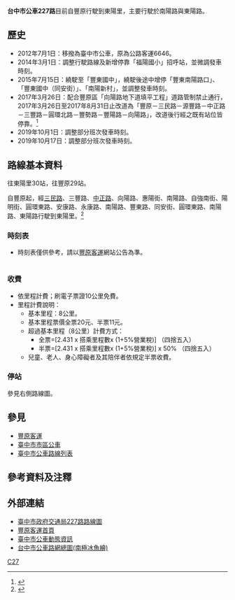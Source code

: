 {{Infobox Bus Route
| image=[[File:FY_bus_673-FX.jpg|thumb]]
| number= 台中市公車227路
| manager= [[臺中市政府交通局|臺中市政府交通局]]公共運輸處
| operator= [[豐原客運|豐原客運]]
| length= 約9.4公里
| time= 約23分
| start= 豐原
| via= 媽祖廟<br>南陽國小<br>[[衛生福利部豐原醫院|豐原醫院]]<br>豐東國中<br>福陽國小
| end= 東陽里
| level= 06:30-17:50
| level1= 06:50-18:10
| frequency= 固定班次<ref>{{Cite web |url=http://www.fybus.com.tw/data/city/227.htm |title=豐原客運227路時刻表 |access-date=2013-05-05 |archive-date=2020-05-11 |archive-url=https://web.archive.org/web/20200511190559/http://www.fybus.com.tw/data/city/227.htm |dead-url=no }}</ref>
| frequency1= 8
| bgcolor= white
| fontcolor= gray
}}

'''台中市公車227路'''目前自豐原行駛到東陽里，主要行駛於南陽路與東陽路。

==歷史==
*2012年7月1日：移撥為臺中市公車，原為公路客運6646。
*2014年3月1日：調整行駛路線及新增停靠「福陽國小」招呼站，並微調發車時刻。
*2015年7月15日：繞駛至「豐東國中」，繞駛後途中增停「豐東南陽路口」、「豐東國中（同安街）」、「南陽新村」，並調整發車時刻。
*2017年3月26日：配合豐原區「向陽路地下道填平工程」道路管制禁止通行，2017年3月26日至2017年8月31日止改道為「豐原－三民路－源豐路－中正路－三豐路－圓環北路－豐勢路－豐陽路－向陽路」，改道後行經之既有站位皆停靠。<ref>{{Cite web |url=http://www.fybus.com.tw/map5.jpg |title=配合豐原區「向陽路地下道填平工程」道路管制禁止通行改道圖 |accessdate=2017-08-12 |archive-date=2017-08-12 |archive-url=https://web.archive.org/web/20170812211820/http://www.fybus.com.tw/map5.jpg |dead-url=no }}</ref>
*2019年10月1日：調整部分班次發車時刻。
*2019年10月17日：調整部分班次發車時刻。

==路線基本資料==
往東陽里30站，往豐原29站。

自豐原起，經[[三民路|三民路]]、三豐路、[[中正路_(豐原區)|中正路]]、向陽路、惠陽街、南陽路、自強南街、陽明街、圓環東路、安康路、永康路、南陽路、豐東路、同安街、圓環東路、南陽路、東陽路行駛到東陽里。<ref>{{Cite web |url=http://www.fybus.com.tw/data/city/227.jpg |title=豐原客運227路路線圖 |access-date=2013-05-05 |archive-date=2019-05-02 |archive-url=https://web.archive.org/web/20190502001105/http://www.fybus.com.tw/data/city/227.jpg |dead-url=no }}</ref>

===時刻表===
*時刻表僅供參考，請以[[豐原客運|豐原客運]]網站公告為準。
{| class="wikitable " style="width:50%;text-align:center"
|-style="text-align:center;"
|-style="background:green; color:snow"
|style="width:10%"|'''豐原開時刻'''||style="width:15%"|'''豐原開備註''' ||style="width:10%"|'''東陽里開時刻'''||style="width:15%"|'''東陽里開備註'''  
|-
|-
| 06:15 || - || 06:45 ||-
|-
| 10:00 || - || 10:30 || -
|-
| 16:20 || - || 16:50 || -
|-
| 17:40 || - || 18:10 || -
|-
|}

===收費===
*依里程計費；刷電子票證10公里免費。
*里程計費說明：
**基本里程：8公里。
**基本里程票價全票20元、半票11元。
**超過基本里程（8公里）計費方式：
***全票=[2.431 x 搭乘里程數x (1+5%營業稅)] （四捨五入）
***半票=[2.431 x 搭乘里程數x (1+5%營業稅)] x 50% （四捨五入）
**兒童、老人、身心障礙者及其陪伴者依規定半票收費。

===停站===
參見右側路線圖。
{{BS-map
|title=臺中市公車227路站牌
|legend=0
|lua=1
|map=
KBHFa~~'''[[豐原區|豐原]]'''
BHF~~圳寮口
BHF~~媽祖廟
BHF(R)f~~豐原郵局
BHF~~新都酒店
BHF~~惠陽中陽路口
BHF~~南陽國小
BHF~~育樂新村
BHF~~陽明自強南街口
BHF~~豐原醫院
BHF~~永康南陽路口
BHF~~豐東南陽路口
BHF~~豐東國中（同安街）
BHF~~南陽新村
BHF~~廣福宮
BHF~~南陽橋
BHF~~南陽綠山巷口
BHF~~綠山莊口
BHF~~福陽國小
BHF~~武明山
BHF~~車程
BHF~~東陽橋
BHF~~吊橋頭
BHF~~寶泉犬舍
BHF~~二號橋
BHF~~活動中心
BHF~~豪傑山莊
BHF~~東陽泉洲巷口
BHF~~東陽太坑巷口
KBHFe~~'''東陽里'''
}}

==參見==
*[[豐原客運|豐原客運]]
*[[臺中市市區公車|臺中市市區公車]]
*[[臺中市公車路線列表|臺中市公車路線列表]]

==參考資料及注釋==
<div class="references-2column">
<references />
</div>

==外部連結==
*[http://www.traffic.taichung.gov.tw/form/index-1.asp?Parser=3,7,161,52,,,732,23,,,,,227 臺中市政府交通局227路路線圖] {{Wayback|url=http://www.traffic.taichung.gov.tw/form/index-1.asp?Parser=3,7,161,52,,,732,23,,,,,227 |date=20170618032443 }}
*[http://www.fybus.com.tw 豐原客運首頁]{{Wayback|url=http://www.fybus.com.tw/ |date=20190704213901 }}
*[http://citybus.taichung.gov.tw/tcbus2/ 臺中市公車動態資訊]{{Wayback|url=http://citybus.taichung.gov.tw/tcbus2/ |date=20140412110242 }}
*[https://web.archive.org/web/20131012090254/http://ilearn.fcu.edu.tw/bbcswebdav/users/t98023/TCBline.pdf 台中市公車路網總圖(南極冰魚繪)]

{{臺中市市區公車}}

[[Category:台中市公車路線|C27]]